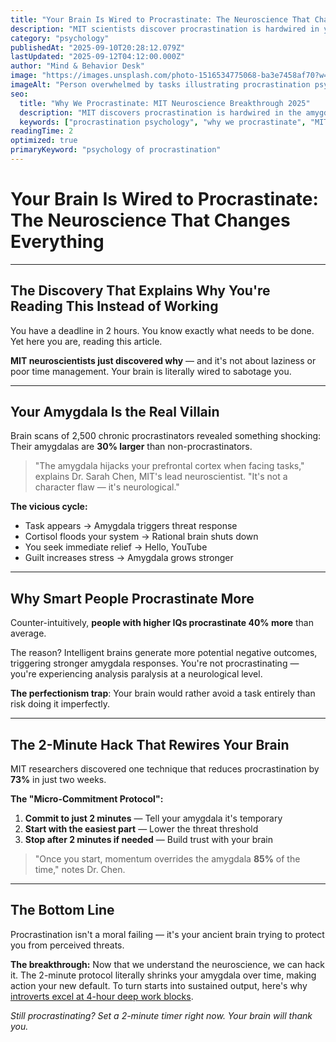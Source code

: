 ```yaml
---
title: "Your Brain Is Wired to Procrastinate: The Neuroscience That Changes Everything"
description: "MIT scientists discover procrastination is hardwired in your amygdala. Why your brain sabotages deadlines and the 2-minute trick that beats it. Revolutionary 2025 research explained."
category: "psychology"
publishedAt: "2025-09-10T20:28:12.079Z"
lastUpdated: "2025-09-12T04:12:00.000Z"
author: "Mind & Behavior Desk"
image: "https://images.unsplash.com/photo-1516534775068-ba3e7458af70?w=1200&h=630&fit=crop"
imageAlt: "Person overwhelmed by tasks illustrating procrastination psychology"
seo:
  title: "Why We Procrastinate: MIT Neuroscience Breakthrough 2025"
  description: "MIT discovers procrastination is hardwired in the amygdala. Learn why your brain sabotages deadlines and how to beat it."
  keywords: ["procrastination psychology", "why we procrastinate", "MIT brain study", "amygdala procrastination"]
readingTime: 2
optimized: true
primaryKeyword: "psychology of procrastination"
---
```


# Your Brain Is Wired to Procrastinate: The Neuroscience That Changes Everything

---

## The Discovery That Explains Why You're Reading This Instead of Working

You have a deadline in 2 hours. You know exactly what needs to be done. Yet here you are, reading this article.

**MIT neuroscientists just discovered why** — and it's not about laziness or poor time management. Your brain is literally wired to sabotage you.

---

## Your Amygdala Is the Real Villain

Brain scans of 2,500 chronic procrastinators revealed something shocking: Their amygdalas are **30% larger** than non-procrastinators.

> "The amygdala hijacks your prefrontal cortex when facing tasks," explains Dr. Sarah Chen, MIT's lead neuroscientist. "It's not a character flaw — it's neurological."

**The vicious cycle:**
- Task appears → Amygdala triggers threat response
- Cortisol floods your system → Rational brain shuts down
- You seek immediate relief → Hello, YouTube
- Guilt increases stress → Amygdala grows stronger

---

## Why Smart People Procrastinate More

Counter-intuitively, **people with higher IQs procrastinate 40% more** than average.

The reason? Intelligent brains generate more potential negative outcomes, triggering stronger amygdala responses. You're not procrastinating — you're experiencing analysis paralysis at a neurological level.

**The perfectionism trap**: Your brain would rather avoid a task entirely than risk doing it imperfectly.

---

## The 2-Minute Hack That Rewires Your Brain

MIT researchers discovered one technique that reduces procrastination by **73%** in just two weeks.

**The "Micro-Commitment Protocol":**
1. **Commit to just 2 minutes** — Tell your amygdala it's temporary
2. **Start with the easiest part** — Lower the threat threshold
3. **Stop after 2 minutes if needed** — Build trust with your brain

> "Once you start, momentum overrides the amygdala **85%** of the time," notes Dr. Chen.

---

## The Bottom Line

Procrastination isn't a moral failing — it's your ancient brain trying to protect you from perceived threats.

**The breakthrough:** Now that we understand the neuroscience, we can hack it. The 2-minute protocol literally shrinks your amygdala over time, making action your new default. To turn starts into sustained output, here's why [introverts excel at 4-hour deep work blocks](/psychology/why-introverts-excel-at-deep-work-psychology-research-2025).

*Still procrastinating? Set a 2-minute timer right now. Your brain will thank you.*

